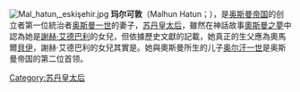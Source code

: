 [[File:Mal_hatun,_eskişehir.jpg|thumb]]
'''玛尔可敦'''（Malhun Hatun；{{bd|？||1323年}}），是[[奥斯曼帝国|奥斯曼帝国]]的创立者第一位統治者[[奥斯曼一世|奥斯曼一世]]的妻子，[[苏丹皇太后|苏丹皇太后]]，雖然在神話故事[[奧斯曼之夢|奧斯曼之夢]]中認為她是[[謝赫·艾德巴利|謝赫·艾德巴利]]的女兒，但依據歷史文獻的記載，她真正的生父應為奧馬爾[[貝伊|貝伊]]，謝赫·艾德巴利的女兒其實是{{le|拉比雅·芭拉可敦|Rabia Bala Hatun}}。她與奧斯曼所生的儿子[[奥尔汗一世|奥尔汗一世]]是奥斯曼帝国的第二位首领。

[[Category:苏丹皇太后|Category:苏丹皇太后]]

{{Turkey-stub}}
{{人物小作品}}